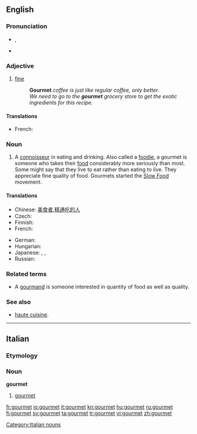 {{also|Gourmet}}
==English==
{{wikipedia}}

===Pronunciation===
* {{a|US}} {{IPA|/goʊɹˈmeɪ/}}, {{SAMPA|/goUr\"meI/}}
* {{rhymes|eɪ}}

===Adjective===
{{en-adj|-}}

# {{context|of food}} [[fine]]
#: '''Gourmet''' ''coffee is just like regular coffee, only better.''
#: ''We need to go to the '''gourmet''' grocery store to get the exotic ingredients for this recipe.''

====Translations====
* French: {{t+|fr|gastronomique}}

===Noun===
{{en-noun}}

# A [[connoisseur]] in eating and drinking. Also called a [[foodie]], a gourmet is someone who takes their [[food]] considerably more seriously than most. Some might say that they live to eat rather than eating to live. They appreciate fine quality of food. Gourmets started the [http://en.wikipedia.org/wiki/Slow_Food Slow Food] movement.

====Translations====
{{trans-top|connoisseur}}
* Chinese: [[美食者]],[[精通吃的人]]
* Czech: {{t-|cs|labužník|m}}
* Finnish: {{t-|fi|gurmee}}
* French: {{t+|fr|gourmet|m}}
{{trans-mid}}
* German: {{t-|de|Feinschmecker}}
* Hungarian: {{t|hu|ínyenc}}
* Japanese: {{t|ja|食通|tr=shokutsū}}, {{t|ja|美食家|tr=bishoku-ka}}, {{t|ja|グルメ|tr=gurume}}
* Russian: {{t+|ru|гурман|m}}
{{trans-bottom}}

===Related terms===
* A [[gourmand]] is someone interested in quantity of food as well as quality.

===See also===
* [[haute cuisine]].

----

==Italian==

===Etymology===
{{etyl|fr|it}}

===Noun===
'''gourmet''' {{m|f|inv}}

# [[#English|gourmet]]

[[Category:Italian nouns]]

[[fr:gourmet]]
[[io:gourmet]]
[[it:gourmet]]
[[kn:gourmet]]
[[hu:gourmet]]
[[ru:gourmet]]
[[fi:gourmet]]
[[sv:gourmet]]
[[ta:gourmet]]
[[tr:gourmet]]
[[vi:gourmet]]
[[zh:gourmet]]